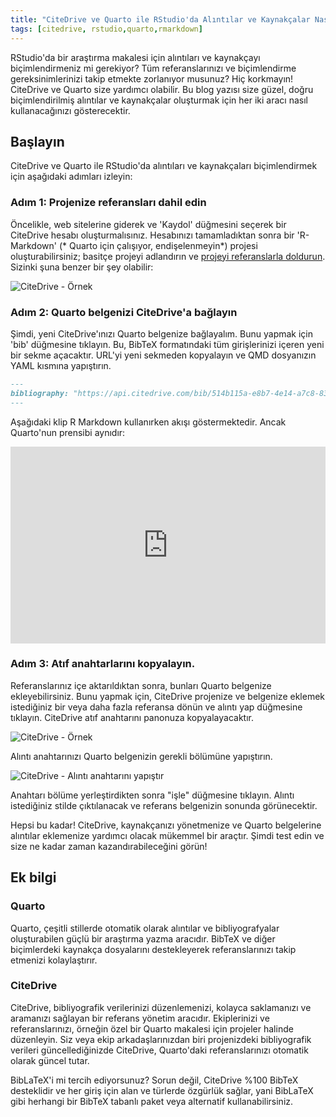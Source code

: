 ```yaml
---
title: "CiteDrive ve Quarto ile RStudio'da Alıntılar ve Kaynakçalar Nasıl Biçimlendirilir"
tags: [citedrive, rstudio,quarto,rmarkdown]
---
```




RStudio'da bir araştırma makalesi için alıntıları ve kaynakçayı biçimlendirmeniz mi gerekiyor? Tüm referanslarınızı ve biçimlendirme gereksinimlerinizi takip etmekte zorlanıyor musunuz? Hiç korkmayın! CiteDrive ve Quarto size yardımcı olabilir. Bu blog yazısı size güzel, doğru biçimlendirilmiş alıntılar ve kaynakçalar oluşturmak için her iki aracı nasıl kullanacağınızı gösterecektir.


<CiteDrive /> 

## Başlayın

CiteDrive ve Quarto ile RStudio'da alıntıları ve kaynakçaları biçimlendirmek için aşağıdaki adımları izleyin:


### Adım 1: Projenize referansları dahil edin

Öncelikle, web sitelerine giderek ve 'Kaydol' düğmesini seçerek bir CiteDrive hesabı oluşturmalısınız. Hesabınızı tamamladıktan sonra bir 'R-Markdown' (* Quarto için çalışıyor, endişelenmeyin*) projesi oluşturabilirsiniz; basitçe projeyi adlandırın ve [projeyi referanslarla doldurun](https://citedrive.medium.com/adding-bibliographic-references-to-rstudio-using-citedrive-create-citations-in-r-markdown-or-9b1e1ab59cf6). Sizinki şuna benzer bir şey olabilir:

![CiteDrive - Örnek](@assets/images/tutorial/citedrive_project_example.png)

### Adım 2: Quarto belgenizi CiteDrive'a bağlayın

Şimdi, yeni CiteDrive'ınızı Quarto belgenize bağlayalım. Bunu yapmak için 'bib' düğmesine tıklayın. Bu, BibTeX formatındaki tüm girişlerinizi içeren yeni bir sekme açacaktır. URL'yi yeni sekmeden kopyalayın ve QMD dosyanızın YAML kısmına yapıştırın.


````md
---
bibliography: "https://api.citedrive.com/bib/514b115a-e8b7-4e14-a7c8-83e88337ad12/references.bib?x=eyJpZCI6ICI1MTRiFTE1YS1lOGI3LTRlMTQtYTdjOC04M2U4ODMzN2FkMTIiLCAidXNlciI6ICI5NzgiLCAic2lnbmF0dXJlIjogIjBkZDgzNGM1NDg2YzE2MTRhYTUzZDAyNmI1YjFhZjgxNTg3ODc4NDQ3Yzk1ODQ1ZWI2ZTA5UTQ5YTFlNDdlMGIifQ==.bib"
---
````

Aşağıdaki klip R Markdown kullanırken akışı göstermektedir. Ancak Quarto'nun prensibi aynıdır:

<iframe width="100%" height="315" src="https://www.youtube.com/embed/7ON96F0GD-Y" title="YouTube video player" frameborder="0" allow="accelerometer; autoplay; clipboard-write; encrypted-media; gyroscope; picture-in-picture" allowfullscreen></iframe>

### Adım 3: Atıf anahtarlarını kopyalayın.

Referanslarınız içe aktarıldıktan sonra, bunları Quarto belgenize ekleyebilirsiniz. Bunu yapmak için, CiteDrive projenize ve belgenize eklemek istediğiniz bir veya daha fazla referansa dönün ve alıntı yap düğmesine tıklayın. CiteDrive atıf anahtarını panonuza kopyalayacaktır.

![CiteDrive - Örnek](@assets/images/tutorial/citedrive_copy_citation.gif)

Alıntı anahtarınızı Quarto belgenizin gerekli bölümüne yapıştırın.

![CiteDrive - Alıntı anahtarını yapıştır](@assets/images/tutorial/citedrive_paste_citation_rstudio.gif)


Anahtarı bölüme yerleştirdikten sonra "işle" düğmesine tıklayın. Alıntı istediğiniz stilde çıktılanacak ve referans belgenizin sonunda görünecektir.

Hepsi bu kadar! CiteDrive, kaynakçanızı yönetmenize ve Quarto belgelerine alıntılar eklemenize yardımcı olacak mükemmel bir araçtır. Şimdi test edin ve size ne kadar zaman kazandırabileceğini görün!

## Ek bilgi

### Quarto
Quarto, çeşitli stillerde otomatik olarak alıntılar ve bibliyografyalar oluşturabilen güçlü bir araştırma yazma aracıdır. BibTeX ve diğer biçimlerdeki kaynakça dosyalarını destekleyerek referanslarınızı takip etmenizi kolaylaştırır.


### CiteDrive
CiteDrive, bibliyografik verilerinizi düzenlemenizi, kolayca saklamanızı ve aramanızı sağlayan bir referans yönetim aracıdır. Ekiplerinizi ve referanslarınızı, örneğin özel bir Quarto makalesi için projeler halinde düzenleyin. Siz veya ekip arkadaşlarınızdan biri projenizdeki bibliyografik verileri güncellediğinizde CiteDrive, Quarto'daki referanslarınızı otomatik olarak güncel tutar.

BibLaTeX'i mi tercih ediyorsunuz? Sorun değil, CiteDrive %100 BibTeX desteklidir ve her giriş için alan ve türlerde özgürlük sağlar, yani BibLaTeX gibi herhangi bir BibTeX tabanlı paket veya alternatif kullanabilirsiniz.
